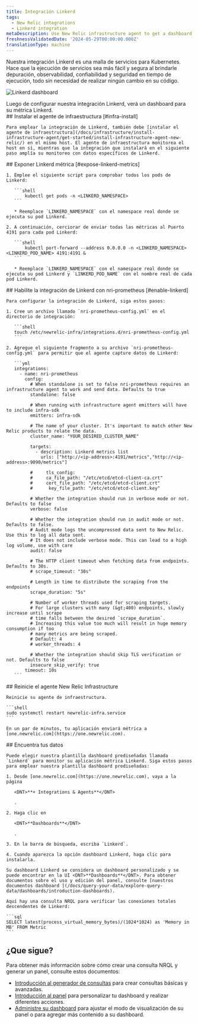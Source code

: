 ```yaml
---
title: Integración Linkerd
tags:
  - New Relic integrations
  - Linkerd integration
metaDescription: Use New Relic infrastructure agent to get a dashboard with metrics from your Linkerd.
freshnessValidatedDate: '2024-05-29T00:00:00.000Z'
translationType: machine
---
```



Nuestra integración Linkerd es una malla de servicios para Kubernetes. Hace que la ejecución de servicios sea más fácil y segura al brindarle depuración, observabilidad, confiabilidad y seguridad en tiempo de ejecución, todo sin necesidad de realizar ningún cambio en su código.

<img
  title="Linkerd dashboard"
  alt="Linkerd dashboard"
  src={linkerdDashboard}
/>

<figcaption>
  Luego de configurar nuestra integración Linkerd, verá un dashboard para su métrica Linkerd.
</figcaption>

<Steps>
  <Step>
    ## Instalar el agente de infraestructura [#infra-install]

    Para emplear la integración de Linkerd, también debe [instalar el agente de infraestructura](/docs/infrastructure/install-infrastructure-agent/get-started/install-infrastructure-agent-new-relic/) en el mismo host. El agente de infraestructura monitorea el host en sí, mientras que la integración que instalará en el siguiente paso amplía su monitoreo con datos específicos de Linkerd.
  </Step>

  <Step>
    ## Exponer Linkerd métrica [#expose-linkerd-metrics]

    1. Emplee el siguiente script para comprobar todos los pods de Linkerd:

       ```shell
           kubectl get pods -n <LINKERD_NAMESPACE>
       ```

       * Reemplace `LINKERD_NAMESPACE` con el namespace real donde se ejecuta su pod Linkerd.

    2. A continuación, cerciorar de enviar todas las métricas al Puerto 4191 para cada pod Linkerd:

       ```shell
           kubectl port-forward --address 0.0.0.0 -n <LINKERD_NAMESPACE> <LINKERD_POD_NAME> 4191:4191 &
       ```

       * Reemplace `LINKERD_NAMESPACE` con el namespace real donde se ejecuta su pod Linkerd y `LINKERD_POD_NAME` con el nombre real de cada pod Linkerd.
  </Step>

  <Step>
    ## Habilite la integración de Linkerd con nri-prometheus [#enable-linkerd]

    Para configurar la integración de Linkerd, siga estos pasos:

    1. Cree un archivo llamado `nri-prometheus-config.yml` en el directorio de integración:

       ```shell
       touch /etc/newrelic-infra/integrations.d/nri-prometheus-config.yml
       ```

    2. Agregue el siguiente fragmento a su archivo `nri-prometheus-config.yml` para permitir que el agente capture datos de Linkerd:

       ```yml
       integrations:
         - name: nri-prometheus
           config:
             # When standalone is set to false nri-prometheus requires an infrastructure agent to work and send data. Defaults to true 
             standalone: false

             # When running with infrastructure agent emitters will have to include infra-sdk 
             emitters: infra-sdk

             # The name of your cluster. It's important to match other New Relic products to relate the data.
             cluster_name: "YOUR_DESIRED_CLUSTER_NAME"

             targets:
               - description: Linkerd metrics list
                 urls: ["http://<ip-address>:4191/metrics","http://<ip-address>:9090/metrics"]

             #     tls_config:
             #     ca_file_path: "/etc/etcd/etcd-client-ca.crt"
             #     cert_file_path: "/etc/etcd/etcd-client.crt"
             #      key_file_path: "/etc/etcd/etcd-client.key"

             # Whether the integration should run in verbose mode or not. Defaults to false
             verbose: false

             # Whether the integration should run in audit mode or not. Defaults to false.
             # Audit mode logs the uncompressed data sent to New Relic. Use this to log all data sent.
             # It does not include verbose mode. This can lead to a high log volume, use with care
             audit: false

             # The HTTP client timeout when fetching data from endpoints. Defaults to 30s.
             # scrape_timeout: "30s"

             # Length in time to distribute the scraping from the endpoints
             scrape_duration: "5s"

             # Number of worker threads used for scraping targets.
             # For large clusters with many (&gt;400) endpoints, slowly increase until scrape
             # time falls between the desired `scrape_duration`.
             # Increasing this value too much will result in huge memory consumption if too
             # many metrics are being scraped.
             # Default: 4
             # worker_threads: 4

             # Whether the integration should skip TLS verification or not. Defaults to false
             insecure_skip_verify: true
           timeout: 10s
       ```
  </Step>

  <Step>
    ## Reinicie el agente New Relic Infrastructure

    Reinicie su agente de infraestructura.

    ```shell
    sudo systemctl restart newrelic-infra.service
    ```

    En un par de minutos, tu aplicación enviará métrica a [one.newrelic.com](https://one.newrelic.com).  

  </Step>

  <Step>
    ## Encuentra tus datos

    Puede elegir nuestra plantilla dashboard prediseñadas llamada `Linkerd` para monitor su aplicación métrica Linkerd. Siga estos pasos para emplear nuestra plantilla dashboard prediseñadas:

    1. Desde [one.newrelic.com](https://one.newrelic.com), vaya a la página

       <DNT>**+ Integrations & Agents**</DNT>

       .

    2. Haga clic en

       <DNT>**Dashboards**</DNT>

       .

    3. En la barra de búsqueda, escriba `Linkerd`.

    4. Cuando aparezca la opción dashboard Linkerd, haga clic para instalarla.

    Su dashboard Linkerd se considera un dashboard personalizado y se puede encontrar en la UI <DNT>**Dashboards**</DNT>. Para obtener documentos sobre el uso y edición del panel, consulte [nuestros documentos dashboard ](/docs/query-your-data/explore-query-data/dashboards/introduction-dashboards).

    Aquí hay una consulta NRQL para verificar las conexiones totales descendentes de Linkerd:

    ```sql
    SELECT latest(process_virtual_memory_bytes)/(1024*1024) as 'Memory in MB' FROM Metric
    ```
  </Step>
</Steps>

## ¿Que sigue?

Para obtener más información sobre cómo crear una consulta NRQL y generar un panel, consulte estos documentos:

* [Introducción al generador de consultas](/docs/query-your-data/explore-query-data/query-builder/introduction-query-builder) para crear consultas básicas y avanzadas.
* [Introducción al panel](/docs/query-your-data/explore-query-data/dashboards/introduction-dashboards) para personalizar tu dashboard y realizar diferentes acciones.
* [Administre su dashboard](/docs/query-your-data/explore-query-data/dashboards/manage-your-dashboard) para ajustar el modo de visualización de su panel o para agregar más contenido a su dashboard.